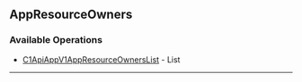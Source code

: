 
## AppResourceOwners

### Available Operations

* [C1ApiAppV1AppResourceOwnersList](/resources/app_resource_owners/c1_api_app_v1_app_resource_owners_list) - List

---
<C1ApiAppV1AppResourceOwnersList />
